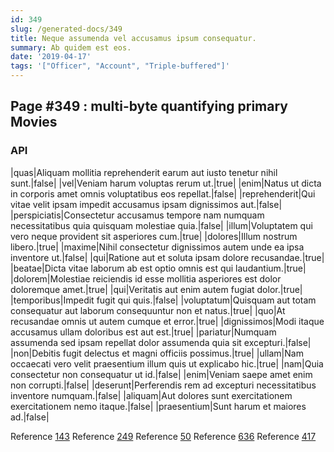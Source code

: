 ```yaml
---
id: 349
slug: /generated-docs/349
title: Neque assumenda vel accusamus ipsum consequatur.
summary: Ab quidem est eos.
date: '2019-04-17'
tags: '["Officer", "Account", "Triple-buffered"]'
---
```

## Page #349 : multi-byte quantifying primary Movies

### API

|quas|Aliquam mollitia reprehenderit earum aut iusto tenetur nihil sunt.|false|
|vel|Veniam harum voluptas rerum ut.|true|
|enim|Natus ut dicta in corporis amet omnis voluptatibus eos repellat.|false|
|reprehenderit|Qui vitae velit ipsam impedit accusamus ipsam dignissimos aut.|false|
|perspiciatis|Consectetur accusamus tempore nam numquam necessitatibus quia quisquam molestiae quia.|false|
|illum|Voluptatem qui vero neque provident sit asperiores cum.|true|
|dolores|Illum nostrum libero.|true|
|maxime|Nihil consectetur dignissimos autem unde ea ipsa inventore ut.|false|
|qui|Ratione aut et soluta ipsam dolore recusandae.|true|
|beatae|Dicta vitae laborum ab est optio omnis est qui laudantium.|true|
|dolorem|Molestiae reiciendis id esse mollitia asperiores est dolor doloremque amet.|true|
|qui|Veritatis aut enim autem fugiat dolor.|true|
|temporibus|Impedit fugit qui quis.|false|
|voluptatum|Quisquam aut totam consequatur aut laborum consequuntur non et natus.|true|
|quo|At recusandae omnis ut autem cumque et error.|true|
|dignissimos|Modi itaque accusamus ullam doloribus est aut est.|true|
|pariatur|Numquam assumenda sed ipsam repellat dolor assumenda quia sit excepturi.|false|
|non|Debitis fugit delectus et magni officiis possimus.|true|
|ullam|Nam occaecati vero velit praesentium illum quis ut explicabo hic.|true|
|nam|Quia consectetur non consequatur ut id.|false|
|enim|Veniam saepe amet enim non corrupti.|false|
|deserunt|Perferendis rem ad excepturi necessitatibus inventore numquam.|false|
|aliquam|Aut dolores sunt exercitationem exercitationem nemo itaque.|false|
|praesentium|Sunt harum et maiores ad.|false|

Reference [143](/generated-docs/143)
Reference [249](/generated-docs/249)
Reference [50](/generated-docs/50)
Reference [636](/generated-docs/636)
Reference [417](/generated-docs/417)



